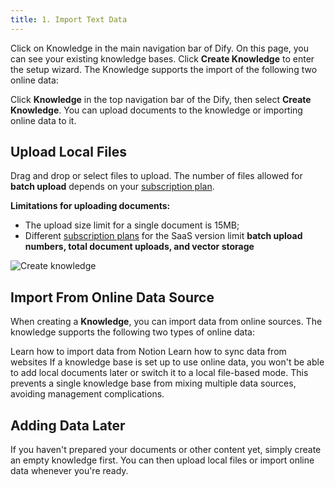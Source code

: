 ```yaml
---
title: 1. Import Text Data
---
```


Click on Knowledge in the main navigation bar of Dify. On this page, you can see your existing knowledge bases. Click **Create Knowledge** to enter the setup wizard. The Knowledge supports the import of the following two online data:

Click **Knowledge** in the top navigation bar of the Dify, then select **Create Knowledge**. You can upload documents to the knowledge or importing online data to it.

## Upload Local Files

Drag and drop or select files to upload. The number of files allowed for **batch upload** depends on your [subscription plan](https://dify.ai/pricing).

**Limitations for uploading documents:**

* The upload size limit for a single document is 15MB;
* Different [subscription plans](https://dify.ai/pricing) for the SaaS version limit **batch upload numbers, total document uploads, and vector storage**

![Create knowledge](https://assets-docs.dify.ai/2025/01/22064cb61356e4c005c4072d5d066cf6.png)

## Import From Online Data Source 

When creating a **Knowledge**, you can import data from online sources. The knowledge supports the following two types of online data:

<Card title="1.1 Import Data from Notion" icon="link" href="./sync-from-notion">
  Learn how to import data from Notion
</Card>

<Card title="1.2 Sync from Website" icon="link" href="./sync-from-website">  
  Learn how to sync data from websites
</Card>

<Info>
If a knowledge base is set up to use online data, you won't be able to add local documents later or switch it to a local file-based mode. This prevents a single knowledge base from mixing multiple data sources, avoiding management complications.
</Info>

## Adding Data Later

If you haven't prepared your documents or other content yet, simply create an empty knowledge first. You can then upload local files or import online data whenever you're ready.
